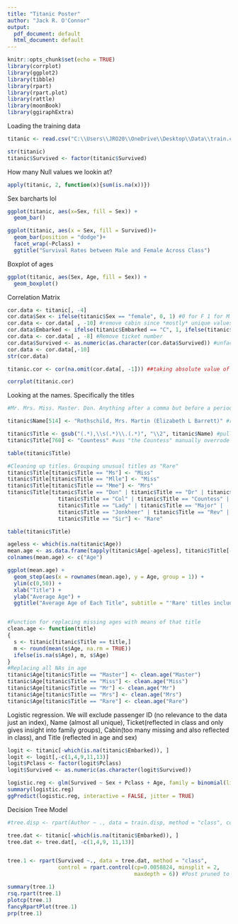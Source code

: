 ---
title: "Titanic Poster"
author: "Jack R. O'Connor"
output:
  pdf_document: default
  html_document: default
---

```{r setup, include=FALSE}
knitr::opts_chunk$set(echo = TRUE)
library(corrplot)
library(ggplot2)
library(tibble)
library(rpart)
library(rpart.plot)
library(rattle)
library(moonBook)
library(ggiraphExtra)
```

Loading the training data
```{r}
titanic <- read.csv("C:\\Users\\JRO20\\OneDrive\\Desktop\\Data\\train.csv", header = TRUE, stringsAsFactors = FALSE, na.strings = c("", ".", "NA"))

str(titanic)
titanic$Survived <- factor(titanic$Survived)
```

How many Null values we lookin at?
```{r}
apply(titanic, 2, function(x){sum(is.na(x))})
```

Sex barcharts lol
```{r}
ggplot(titanic, aes(x=Sex, fill = Sex)) +
  geom_bar()

ggplot(titanic, aes(x = Sex, fill = Survived))+
  geom_bar(position = "dodge")+
  facet_wrap(~Pclass) +
  ggtitle("Survival Rates between Male and Female Across Class")
```


Boxplot of ages
```{r Boxplot of Ages}
ggplot(titanic, aes(Sex, Age, fill = Sex)) +
  geom_boxplot()
```



Correlation Matrix
```{r Correlation Matrix}
cor.data <- titanic[, -4]
cor.data$Sex <- ifelse(titanic$Sex == "female", 0, 1) #0 for F 1 for M 
cor.data <- cor.data[ , -10] #remove cabin since *mostly* unique values
cor.data$Embarked <- ifelse(titanic$Embarked == "C", 1, ifelse(titanic$Embarked == "Q", 2, 3)) #C==1, Q==2, S==3
cor.data <- cor.data[ , -8] #Remove ticket number 
cor.data$Survived <- as.numeric(as.character(cor.data$Survived)) #unfactor survived 
cor.data <- cor.data[,-10]
str(cor.data)

titanic.cor <- cor(na.omit(cor.data[, -1])) ##taking absolute value of the correlation because 

corrplot(titanic.cor)

```


Looking at the names. Specifically the titles
```{r Title Analysis}
#Mr. Mrs. Miss. Master. Don. Anything after a comma but before a period 

titanic$Name[514] <- "Rothschild, Mrs. Martin (Elizabeth L Barrett)" #removing period after middle initial 

titanic$Title <- gsub("(.*),\\s(.*)\\.(.*)", "\\2", titanic$Name) #pulling out titles into their own column
titanic$Title[760] <- "Countess" #was "the Countess" manually overrode this since only one 

table(titanic$Title)

#Cleaning up titles. Grouping unusual titles as "Rare" 
titanic$Title[titanic$Title == "Ms"] <- "Miss"
titanic$Title[titanic$Title == "Mlle"] <- "Miss"
titanic$Title[titanic$Title == "Mme"] <- "Mrs"
titanic$Title[titanic$Title == "Don" | titanic$Title == "Dr" | titanic$Title == "Capt" | 
                titanic$Title == "Col" | titanic$Title == "Countess" | 
                titanic$Title == "Lady" | titanic$Title == "Major" | 
                titanic$Title == "Jonkheer" | titanic$Title == "Rev" | 
                titanic$Title == "Sir"] <- "Rare"

table(titanic$Title)


```

```{r Cleaning Missing Ages}
ageless <- which(is.na(titanic$Age))
mean.age <- as.data.frame(tapply(titanic$Age[-ageless], titanic$Title[-ageless], mean))
colnames(mean.age) <- c("Age")

ggplot(mean.age) +
  geom_step(aes(x = rownames(mean.age), y = Age, group = 1)) +
  ylim(c(0,50)) + 
  xlab("Title") +
  ylab("Average Age") +
  ggtitle("Average Age of Each Title", subtitle = "'Rare' titles include military, clergy, and nobility titles")


#Function for replacing missing ages with means of that title
clean.age <- function(title) 
{
  s <- titanic[titanic$Title == title,]
  m <- round(mean(s$Age, na.rm = TRUE))
  ifelse(is.na(s$Age), m, s$Age)
}
#Replacing all NAs in age
titanic$Age[titanic$Title == "Master"] <- clean.age("Master")
titanic$Age[titanic$Title == "Miss"] <- clean.age("Miss")
titanic$Age[titanic$Title == "Mr"] <- clean.age("Mr")
titanic$Age[titanic$Title == "Mrs"] <- clean.age("Mrs")
titanic$Age[titanic$Title == "Rare"] <- clean.age("Rare")

```



Logistic regression. We will exclude passenger ID (no relevance to the data just an index), Name (almost all unique), Ticket(reflected in class and only gives insight into family groups), Cabin(too many missing and also reflected in class), and Title (reflected in age and sex)
```{r Logistic Regression}
logit <- titanic[-which(is.na(titanic$Embarked)), ]
logit <- logit[,-c(1,4,9,11,13)]
logit$Pclass <- factor(logit$Pclass)
logit$Survived <- as.numeric(as.character(logit$Survived))

logistic.reg <- glm(Survived ~ Sex + Pclass + Age, family = binomial(link = "logit"), data = logit)
summary(logistic.reg)
ggPredict(logistic.reg, interactive = FALSE, jitter = TRUE)

```




Decision Tree Model
```{r}
#tree.disp <- rpart(Author ~ ., data = train.disp, method = "class", control = rpart.control(cp = 0, minsplit = 2, maxdepth = 8))

tree.dat <- titanic[-which(is.na(titanic$Embarked)), ]
tree.dat <- tree.dat[, -c(1,4,9, 11,13)]


tree.1 <- rpart(Survived ~., data = tree.dat, method = "class", 
                control = rpart.control(cp=0.0058824, minsplit = 2, 
                                        maxdepth = 6)) #Post pruned to cp = .0058824 

summary(tree.1)
rsq.rpart(tree.1)
plotcp(tree.1)
fancyRpartPlot(tree.1)
prp(tree.1)
```





























